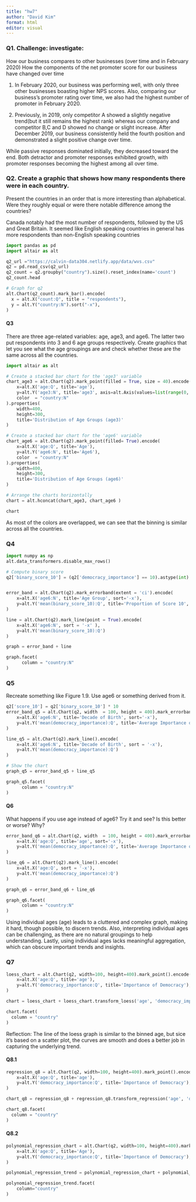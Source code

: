 ```yaml
---
title: "hw7"
author: "David Kim"
format: html
editor: visual
---
```


### Q1. Challenge: investigate:

How our business compares to other businesses (over time and in February 2020) How the components of the net promoter score for our business have changed over time

1.  In February 2020, our business was performing well, with only three other businesses boasting higher NPS scores. Also, comparing our business's promoter rating over time, we also had the highest number of promoter in February 2020.

2.  Previously, in 2019, only competitor A showed a slightly negative trend(but it still remains the highest rank) whereas our company and competitor B,C and D showed no change or slight increase. After December 2019, our business consistently held the fourth position and demonstrated a slight positive change over time.

While passive responses dominated initially, they decreased toward the end. Both detractor and promoter responses exhibited growth, with promoter responses becoming the highest among all over time.

### Q2. Create a graphic that shows how many respondents there were in each country. 

Present the countries in an order that is more interesting than alphabetical. Were they roughly equal or were there notable difference among the countries?

Canada notably had the most number of respondents, followed by the US and Great Britain. It seemed like English speaking countries in general has more respondents than non-English speaking countries

```python
import pandas as pd
import altair as alt

q2_url ="https://calvin-data304.netlify.app/data/wvs.csv"
q2 = pd.read_csv(q2_url)
q2_count = q2.groupby("country").size().reset_index(name='count')
q2_count.head
```

```python
# Graph for q2
alt.Chart(q2_count).mark_bar().encode(
  x = alt.X("count:Q", title = "respondents"),
  y = alt.Y("country:N").sort("-x"),
)
```

#### Q3
There are three age-related variables: age, age3, and age6. The latter two put respondents into 3 and 6 age groups respectively. Create graphics that let you see what the age groupings are and check whether these are the same across all the countries.

```python
import altair as alt

# Create a stacked bar chart for the 'age3' variable
chart_age3 = alt.Chart(q2).mark_point(filled = True, size = 40).encode(
    x=alt.X('age:Q', title='age'),
    y=alt.Y('age3:N', title='age3', axis=alt.Axis(values=list(range(0, 100, 5)))),
    color  = "country:N"
).properties(
    width=400,
    height=300,
    title='Distribution of Age Groups (age3)'
)

# Create a stacked bar chart for the 'age6' variable
chart_age6 = alt.Chart(q2).mark_point(filled= True).encode(
    x=alt.X('age:Q', title='Age'),
    y=alt.Y('age6:N', title='Age6'),
    color  = "country:N"
).properties(
    width=400,
    height=300,
    title='Distribution of Age Groups (age6)'
)

# Arrange the charts horizontally
chart = alt.hconcat(chart_age3, chart_age6 )

chart

```

As most of the colors are overlapped, we can see that the binning is similar across all the countries.

### Q4
```python
import numpy as np
alt.data_transformers.disable_max_rows()

# Compute binary score
q2['binary_score_10'] = (q2['democracy_importance'] == 10).astype(int)


error_band = alt.Chart(q2).mark_errorband(extent = 'ci').encode(
    x=alt.X('age6:N', title='Age Group', sort='-x'),
    y=alt.Y('mean(binary_score_10):Q', title='Proportion of Score 10', scale=alt.Scale(domain=[0, 1])).axis(format='%')
)

line = alt.Chart(q2).mark_line(point = True).encode(
    x=alt.X('age6:N', sort = '-x' ),
    y=alt.Y('mean(binary_score_10):Q')
)

graph = error_band + line

graph.facet(
      column = "country:N"
)
```



### Q5
Recreate something like Figure 1.9. Use age6 or something derived from it.

```python
q2['score_10'] = q2['binary_score_10'] * 10
error_band_q5 = alt.Chart(q2, width  = 100, height = 400).mark_errorband(extent = 'ci').encode(
    x=alt.X('age6:N', title='Decade of Birth', sort='-x'),
    y=alt.Y('mean(democracy_importance):Q', title='Average Importance of Democracy')
)

line_q5 = alt.Chart(q2).mark_line().encode(
    x=alt.X('age6:N', title='Decade of Birth', sort = '-x'),
    y=alt.Y('mean(democracy_importance):Q')
)

# Show the chart
graph_q5 = error_band_q5 + line_q5

graph_q5.facet(
      column = "country:N"
)

```

#### Q6
What happens if you use age instead of age6? Try it and see? Is this better or worse? Why?

```python

error_band_q6 = alt.Chart(q2, width  = 100, height = 400).mark_errorband(extent = 'ci').encode(
    x=alt.X('age:Q', title='age', sort='-x'),
    y=alt.Y('mean(democracy_importance):Q', title='Average Importance of Democracy')
)

line_q6 = alt.Chart(q2).mark_line().encode(
    x=alt.X('age:Q', sort = '-x'),
    y=alt.Y('mean(democracy_importance):Q')
)

graph_q6 = error_band_q6 + line_q6

graph_q6.facet(
      column = "country:N"
)
```
Using individual ages (age) leads to a cluttered and complex graph, making it hard, though possible, to discern trends. Also, interpreting individual ages can be challenging, as there are no natural groupings to help understanding. Lastly, using individual ages lacks meaningful aggregation, which can obscure important trends and insights. 

### Q7
```python
loess_chart = alt.Chart(q2, width=100, height=400).mark_point().encode(
    x=alt.X('age:Q', title='age'),
    y=alt.Y('democracy_importance:Q', title='Importance of Democracy'),
)

chart = loess_chart + loess_chart.transform_loess('age', 'democracy_importance').mark_line()

chart.facet(
  column = "country"
)

```

Reflection: The line of the loess graph is similar to the binned age, but sice it's based on a scatter plot, the curves are smooth and does a better job in capturing the underlying trend.

#### Q8.1


```python

regression_q8 = alt.Chart(q2, width=100, height=400).mark_point().encode(
    x=alt.X('age:Q', title='age'),
    y=alt.Y('democracy_importance:Q', title='Importance of Democracy'),
)

chart_q8 = regression_q8 + regression_q8.transform_regression('age', 'democracy_importance', method = 'linear').mark_line()

chart_q8.facet(
  column = "country"
)

```

#### Q8.2
```python
polynomial_regression_chart = alt.Chart(q2, width=100, height=400).mark_point().encode(
    x=alt.X('age:Q', title='Age'),
    y=alt.Y('democracy_importance:Q', title='Importance of Democracy'),
)

polynomial_regression_trend = polynomial_regression_chart + polynomial_regression_chart.transform_regression('age', 'democracy_importance', method='poly', order=3).mark_line()

polynomial_regression_trend.facet(
    column="country"
)

```


